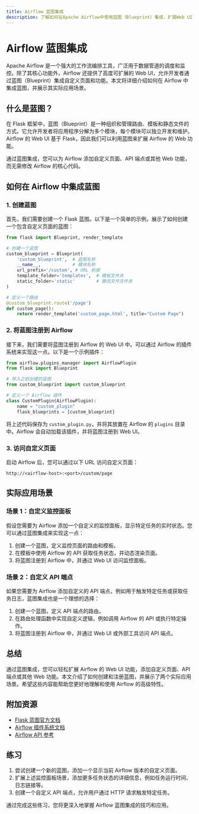 ```yaml
---
title: Airflow 蓝图集成
description: 了解如何在Apache Airflow中使用蓝图（Blueprint）集成，扩展Web UI功能并实现自定义页面。
---
```


# Airflow 蓝图集成

Apache Airflow 是一个强大的工作流编排工具，广泛用于数据管道的调度和监控。除了其核心功能外，Airflow 还提供了高度可扩展的 Web UI，允许开发者通过蓝图（Blueprint）集成自定义页面和功能。本文将详细介绍如何在 Airflow 中集成蓝图，并展示其实际应用场景。

## 什么是蓝图？

在 Flask 框架中，蓝图（Blueprint）是一种组织和管理路由、模板和静态文件的方式。它允许开发者将应用程序分解为多个模块，每个模块可以独立开发和维护。Airflow 的 Web UI 基于 Flask，因此我们可以利用蓝图来扩展 Airflow 的 Web 功能。

通过蓝图集成，您可以为 Airflow 添加自定义页面、API 端点或其他 Web 功能，而无需修改 Airflow 的核心代码。

## 如何在 Airflow 中集成蓝图

### 1. 创建蓝图

首先，我们需要创建一个 Flask 蓝图。以下是一个简单的示例，展示了如何创建一个包含自定义页面的蓝图：

```python
from flask import Blueprint, render_template

# 创建一个蓝图
custom_blueprint = Blueprint(
    'custom_blueprint',  # 蓝图名称
    __name__,            # 模块名称
    url_prefix='/custom', # URL 前缀
    template_folder='templates',  # 模板文件夹
    static_folder='static'        # 静态文件文件夹
)

# 定义一个路由
@custom_blueprint.route('/page')
def custom_page():
    return render_template('custom_page.html', title="Custom Page")
```

### 2. 将蓝图注册到 Airflow

接下来，我们需要将蓝图注册到 Airflow 的 Web UI 中。可以通过 Airflow 的插件系统来实现这一点。以下是一个示例插件：

```python
from airflow.plugins_manager import AirflowPlugin
from flask import Blueprint

# 导入之前创建的蓝图
from custom_blueprint import custom_blueprint

# 定义一个 Airflow 插件
class CustomPlugin(AirflowPlugin):
    name = "custom_plugin"
    flask_blueprints = [custom_blueprint]
```

将上述代码保存为 `custom_plugin.py`，并将其放置在 Airflow 的 `plugins` 目录中。Airflow 会自动加载该插件，并将蓝图注册到 Web UI。

### 3. 访问自定义页面

启动 Airflow 后，您可以通过以下 URL 访问自定义页面：

```
http://<airflow-host>:<port>/custom/page
```

## 实际应用场景

### 场景 1：自定义监控面板

假设您需要为 Airflow 添加一个自定义的监控面板，显示特定任务的实时状态。您可以通过蓝图集成来实现这一点：

1. 创建一个蓝图，定义监控页面的路由和模板。
2. 在模板中使用 Airflow 的 API 获取任务状态，并动态渲染页面。
3. 将蓝图注册到 Airflow 中，并通过 Web UI 访问监控面板。

### 场景 2：自定义 API 端点

如果您需要为 Airflow 添加自定义的 API 端点，例如用于触发特定任务或获取任务日志，蓝图集成也是一个理想的选择：

1. 创建一个蓝图，定义 API 端点的路由。
2. 在路由处理函数中实现自定义逻辑，例如调用 Airflow 的 API 或执行特定操作。
3. 将蓝图注册到 Airflow 中，并通过 Web UI 或外部工具访问 API 端点。

## 总结

通过蓝图集成，您可以轻松扩展 Airflow 的 Web UI 功能，添加自定义页面、API 端点或其他 Web 功能。本文介绍了如何创建和注册蓝图，并展示了两个实际应用场景。希望这些内容能帮助您更好地理解和使用 Airflow 的高级特性。

## 附加资源

- [Flask 蓝图官方文档](https://flask.palletsprojects.com/en/2.3.x/blueprints/)
- [Airflow 插件系统文档](https://airflow.apache.org/docs/apache-airflow/stable/plugins.html)
- [Airflow API 参考](https://airflow.apache.org/docs/apache-airflow/stable/stable-rest-api-ref.html)

## 练习

1. 尝试创建一个新的蓝图，添加一个显示当前 Airflow 版本的自定义页面。
2. 扩展上述监控面板场景，添加更多任务状态的详细信息，例如任务运行时间、日志链接等。
3. 创建一个自定义 API 端点，允许用户通过 HTTP 请求触发特定任务。

通过完成这些练习，您将更深入地掌握 Airflow 蓝图集成的技巧和应用。